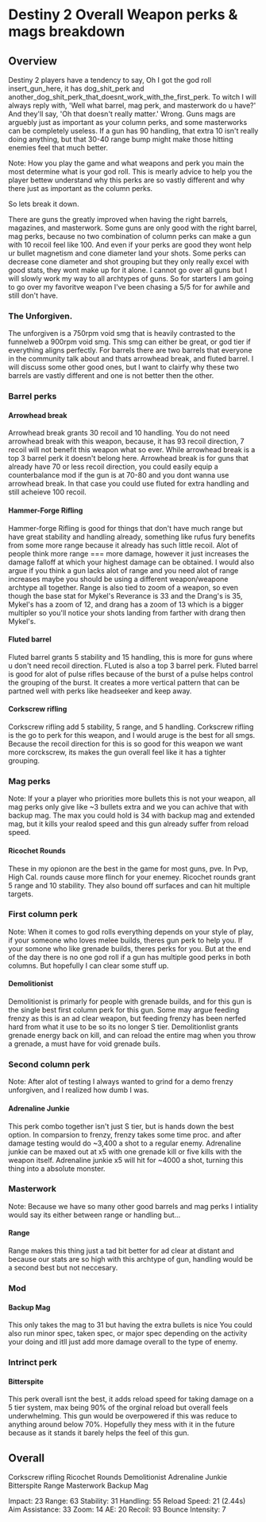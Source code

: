 # Destiny 2 Overall Weapon perks & mags breakdown

## Overview

Destiny 2 players have a tendency to say, Oh I got the god roll insert_gun_here, it has dog_shit_perk and  another_dog_shit_perk_that_doesnt_work_with_the_first_perk.
To witch I will always reply with, 'Well what barrel, mag perk, and masterwork do u have?'
And they'll say, 'Oh that doesn't really matter.'
Wrong.
Guns mags are arguebly just as important as your column perks, and some masterworks can be completely useless.
If a gun has 90 handling, that extra 10 isn't really doing anything, but that 30-40 range bump might make those hitting enemies feel that much better.

Note: How you play the game and what weapons and perk you main the most determine what is your god roll.
This is mearly advice to help you the player bettew understand why this perks are so vastly different and why there just as important as the column perks.

So lets break it down.

There are guns the greatly improved when having the right barrels, magazines, and masterwork.
Some guns are only good with the right barrel, mag perks, because no two combination of column perks can make a gun with 10 recoil feel like 100.
And even if your perks are good they wont help ur bullet magnetism and cone diameter land your shots. 
Some perks can decrease cone diameter and shot grouping but they only really excel with good stats, they wont make up for it alone.
I cannot go over all guns but I will slowly work my way to all archtypes of guns.
So for starters I am going to go over my favoritve weapon I've been chasing a 5/5 for for awhile and still don't have.

### The Unforgiven.
The unforgiven is a 750rpm void smg that is heavily contrasted to the funnelweb a 900rpm void smg.
This smg can either be great, or god tier if everything aligns perfectly.
For barrels there are two barrels that everyone in the community talk about and thats arrowhead break, and fluted barrel.
I will discuss some other good ones, but I want to clairfy why these two barrels are vastly different and one is not better then the other.

### Barrel perks

#### Arrowhead break
Arrowhead break grants 30 recoil and 10 handling.
You do not need arrowhead break with this weapon, because, it has 93 recoil direction, 7 recoil will not benefit this weapon what so ever.
While arrowhead break is a top 3 barrel perk it doesn't belong here.
Arrowhead break is for guns that already have 70 or less recoil direction, you could easily equip a counterbalance mod if the gun is at 70-80 and you dont wanna use arrowhead break.
In that case you could use fluted for extra handling and still acheieve 100 recoil.

#### Hammer-Forge Rifling
Hammer-forge Rifling is good for things that don't have much range but have great stability and handling already, something like rufus fury benefits from some more range because it already has such little recoil.
Alot of people think more range === more damage, however it just increases the damage falloff at which your highest damage can be obtained.
I would also argue if you think a gun lacks alot of range and you need alot of range increases maybe you should be using a different weapon/weapone archtype all together.
Range is also tied to zoom of a weapon, so even though the base stat for Mykel's Reverance is 33 and the Drang's is 35, Mykel's has a zoom of 12, and drang has a zoom of 13 which is a bigger multipler so you'll notice your shots landing from farther with drang then Mykel's.

#### Fluted barrel
Fluted barrel grants 5 stability and 15 handling, this is more for guns where u don't need recoil direction.
FLuted is also a top 3 barrel perk.
Fluted barrel is good for alot of pulse rifles because of the burst of a pulse helps control the grouping of the burst.
It creates a more vertical pattern that can be partned well with perks like headseeker and keep away.

#### Corkscrew rifling
Corkscrew rifling add 5 stability, 5 range, and 5 handling.
Corkscrew rifling is the go to perk for this weapon, and I would aruge is the best for all smgs.
Because the recoil direction for this is so good for this weapon we want more corckscrew, its makes the gun overall feel like it has a tighter grouping.

### Mag perks

Note: If your a player who priorities more bullets this is not your weapon, all mag perks only give like ~3 bullets extra and we you can achive that with backup mag.
The max you could hold is 34 with backup mag and extended mag, but it kills your realod speed and this gun already suffer from reload speed.

#### Ricochet Rounds
These in my opionon are the best in the game for most guns, pve. In Pvp, High Cal. rounds cause more flinch for your enemey.
Ricochet rounds grant 5 range and 10 stability.
They also bound off surfaces and can hit multiple targets.

### First column perk

Note: When it comes to god rolls everything depends on your style of play, if your someone who loves melee builds, theres gun perk to help you. 
If your somone who like grenade builds, theres perks for you.
But at the end of the day there is no one god roll if a gun has multiple good perks in both columns.
But hopefully I can clear some stuff up.

#### Demolitionist
Demolitionist is primarly for people with grenade builds, and for this gun is the single best first column perk for this gun.
Some may argue feeding frenzy as this is an ad clear weapon, but feeding frenzy has been nerfed hard from what it use to be so its no longer S tier.
Demolitionlist grants grenade energy back on kill, and can reload the entire mag when you throw a grenade, a must have for void grenade buils.

### Second column perk

Note: After alot of testing I always wanted to grind for a demo frenzy unforgiven, and I realized how dumb I was.

#### Adrenaline Junkie
This perk combo together isn't just S tier, but is hands down the best option.
In comparsion to frenzy, frenzy takes some time proc. and after damage testing would do ~3,400 a shot to a regular enemy.
Adrenaline junkie can be maxed out at x5 with one grenade kill or five kills with the weapon itself.
Adrenaline junkie x5 will hit for ~4000 a shot, turning this thing into a absolute monster.

### Masterwork

Note: Because we have so many other good barrels and mag perks I intiality would say its either between range or handling but...

#### Range
Range makes this thing just a tad bit better for ad clear at distant and because our stats are so high with this archtype of gun, handling would be a second best but not neccesary.

### Mod

#### Backup Mag
This only takes the mag to 31 but having the extra bullets is nice
You could also run minor spec, taken spec, or major spec depending on the activity your doing and itll just add more damage overall to the type of enemy.

### Intrinct perk

#### Bitterspite
This perk overall isnt the best, it adds reload speed for taking damage on a 5 tier system, max being 90% of the orginal reload but overall feels underwhelming.
This gun would be overpowered if this was reduce to anything around below 70%.
Hopefully they mess with it in the future because as it stands it barely helps the feel of this gun.

## Overall

Corkscrew rifling
Ricochet Rounds
Demolitionist
Adrenaline Junkie
Bitterspite
Range Masterwork
Backup Mag

Impact: 23
Range: 63
Stability: 31
Handling: 55
Reload Speed: 21 (2.44s)
Aim Assistance: 33
Zoom: 14
AE: 20
Recoil: 93
Bounce Intensity: 7